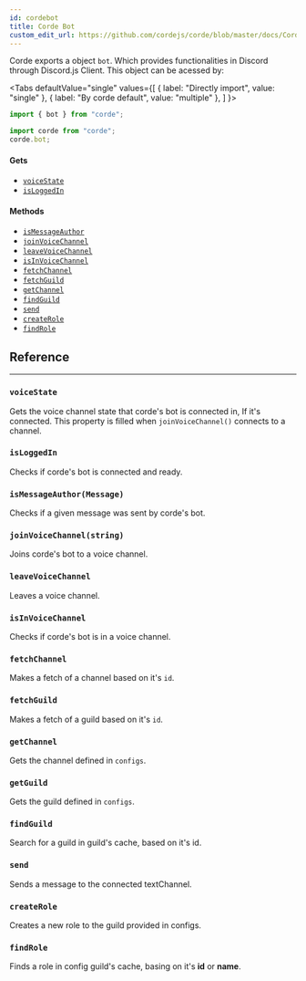 ```yaml
---
id: cordebot
title: Corde Bot
custom_edit_url: https://github.com/cordejs/corde/blob/master/docs/CordeBot.mdx
---
```



Corde exports a object `bot`. Which provides functionalities in Discord through Discord.js Client.
This object can be acessed by:

<Tabs
  defaultValue="single"
  values={[
    { label: "Directly import", value: "single" },
    { label: "By corde default", value: "multiple" },
   ]
  }>
  <TabItem value="single">

```javascript
import { bot } from "corde";
```

  </TabItem>
  <TabItem value="multiple">

```javascript
import corde from "corde";
corde.bot;
```

  </TabItem>
</Tabs>

#### Gets

- [`voiceState`](/docs/cordebot#voicestate)
- [`isLoggedIn`](/docs/cordebot#isloggedin)

#### Methods

- [`isMessageAuthor`](/docs/cordebot#ismessageauthormessage)
- [`joinVoiceChannel`](/docs/cordebot#joinvoicechannelstring)
- [`leaveVoiceChannel`](/docs/cordebot#leavevoicechannel)
- [`isInVoiceChannel`](/docs/cordebot#isinvoicechannel)
- [`fetchChannel`](/docs/cordebot#fetchchannel)
- [`fetchGuild`](/docs/cordebot#fetchguild)
- [`getChannel`](/docs/cordebot#getchannel)
- [`findGuild`](/docs/cordebot#findguild)
- [`send`](/docs/cordebot#send)
- [`createRole`](/docs/cordebot#createrole)
- [`findRole`](/docs/cordebot#findrole)

## Reference

---

### `voiceState`

Gets the voice channel state that corde's bot is connected in, If it's connected.
This property is filled when `joinVoiceChannel()` connects to a channel.

### `isLoggedIn`

Checks if corde's bot is connected and ready.

### `isMessageAuthor(Message)`

Checks if a given message was sent by corde's bot.

### `joinVoiceChannel(string)`

Joins corde's bot to a voice channel.

### `leaveVoiceChannel`

Leaves a voice channel.

### `isInVoiceChannel`

Checks if corde's bot is in a voice channel.

### `fetchChannel`

Makes a fetch of a channel based on it's `id`.

### `fetchGuild`

Makes a fetch of a guild based on it's `id`.

### `getChannel`

Gets the channel defined in `configs`.

### `getGuild`

Gets the guild defined in `configs`.

### `findGuild`

Search for a guild in guild's cache, based on it's id.

### `send`

Sends a message to the connected textChannel.

### `createRole`

Creates a new role to the guild provided in configs.

### `findRole`

Finds a role in config guild's cache, basing on it's **id** or **name**.

